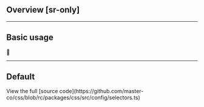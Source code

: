 ## Overview [sr-only]
<Overview />

---

## Basic usage
🚧

---

## Default
<Default />
View the full [source code](https://github.com/master-co/css/blob/rc/packages/css/src/config/selectors.ts)